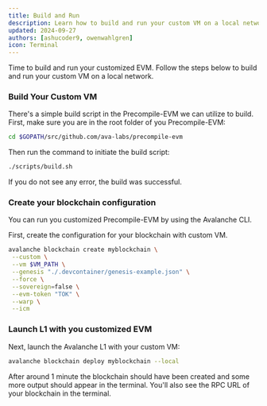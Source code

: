 ```yaml
---
title: Build and Run
description: Learn how to build and run your custom VM on a local network.
updated: 2024-09-27
authors: [ashucoder9, owenwahlgren]
icon: Terminal
---
```


Time to build and run your customized EVM. Follow the steps below to build and run your custom VM on a local network.

<Steps>
<Step>

### Build Your Custom VM

There's a simple build script in the Precompile-EVM we can utilize to build. First, make sure you are in the root folder of you Precompile-EVM:

```bash
cd $GOPATH/src/github.com/ava-labs/precompile-evm
```

Then run the command to initiate the build script:

```bash
./scripts/build.sh
```

If you do not see any error, the build was successful.

</Step>
<Step>

### Create your blockchain configuration

You can run you customized Precompile-EVM by using the Avalanche CLI.

First, create the configuration for your blockchain with custom VM.

```bash
avalanche blockchain create myblockchain \
 --custom \
 --vm $VM_PATH \
 --genesis "./.devcontainer/genesis-example.json" \
 --force \
 --sovereign=false \
 --evm-token "TOK" \
 --warp \
 --icm
```

</Step>
<Step>

### Launch L1 with you customized EVM

Next, launch the Avalanche L1 with your custom VM:

```bash
avalanche blockchain deploy myblockchain --local
```

After around 1 minute the blockchain should have been created and some more output should appear in
the terminal. You'll also see the RPC URL of your blockchain in the terminal.
</Step>
</Steps>
